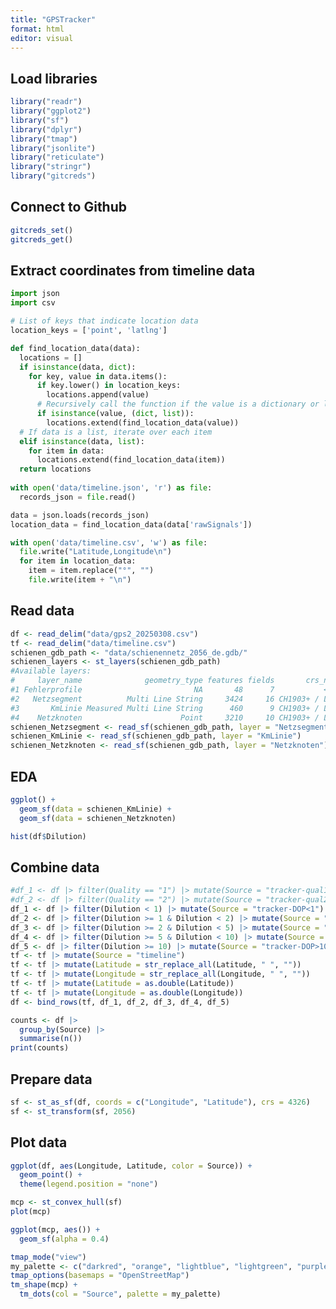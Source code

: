 ```yaml
---
title: "GPSTracker"
format: html
editor: visual
---
```


## Load libraries
```r
library("readr")
library("ggplot2")
library("sf")
library("dplyr")
library("tmap")
library("jsonlite")
library("reticulate")
library("stringr")
library("gitcreds")
```

## Connect to Github
```r
gitcreds_set()
gitcreds_get()
```

## Extract coordinates from timeline data
```python
import json
import csv

# List of keys that indicate location data
location_keys = ['point', 'latlng']

def find_location_data(data):
  locations = []
  if isinstance(data, dict):
    for key, value in data.items():
      if key.lower() in location_keys:
        locations.append(value)
      # Recursively call the function if the value is a dictionary or list
      if isinstance(value, (dict, list)):
        locations.extend(find_location_data(value))
  # If data is a list, iterate over each item
  elif isinstance(data, list):
    for item in data:
      locations.extend(find_location_data(item))
  return locations
  
with open('data/timeline.json', 'r') as file:
  records_json = file.read()

data = json.loads(records_json)
location_data = find_location_data(data['rawSignals'])

with open('data/timeline.csv', 'w') as file:
  file.write("Latitude,Longitude\n")
  for item in location_data:
    item = item.replace("°", "")
    file.write(item + "\n")
```

## Read data
```r
df <- read_delim("data/gps2_20250308.csv")
tf <- read_delim("data/timeline.csv")
schienen_gdb_path <- "data/schienennetz_2056_de.gdb/"
schienen_layers <- st_layers(schienen_gdb_path)
#Available layers:
#     layer_name              geometry_type features fields       crs_name
#1 Fehlerprofile                         NA       48      7           <NA>
#2   Netzsegment          Multi Line String     3424     16 CH1903+ / LV95
#3       KmLinie Measured Multi Line String      460      9 CH1903+ / LV95
#4    Netzknoten                      Point     3210     10 CH1903+ / LV95
schienen_Netzsegment <- read_sf(schienen_gdb_path, layer = "Netzsegment")
schienen_KmLinie <- read_sf(schienen_gdb_path, layer = "KmLinie")
schienen_Netzknoten <- read_sf(schienen_gdb_path, layer = "Netzknoten")
```

## EDA
```r
ggplot() +
  geom_sf(data = schienen_KmLinie) +
  geom_sf(data = schienen_Netzknoten)

hist(df$Dilution)
```


## Combine data
```r
#df_1 <- df |> filter(Quality == "1") |> mutate(Source = "tracker-qual1")
#df_2 <- df |> filter(Quality == "2") |> mutate(Source = "tracker-qual2")
df_1 <- df |> filter(Dilution < 1) |> mutate(Source = "tracker-DOP<1")
df_2 <- df |> filter(Dilution >= 1 & Dilution < 2) |> mutate(Source = "tracker-DOP<2")
df_3 <- df |> filter(Dilution >= 2 & Dilution < 5) |> mutate(Source = "tracker-DOP<5")
df_4 <- df |> filter(Dilution >= 5 & Dilution < 10) |> mutate(Source = "tracker-DOP<10")
df_5 <- df |> filter(Dilution >= 10) |> mutate(Source = "tracker-DOP>10")
tf <- tf |> mutate(Source = "timeline")
tf <- tf |> mutate(Latitude = str_replace_all(Latitude, " ", ""))
tf <- tf |> mutate(Longitude = str_replace_all(Longitude, " ", ""))
tf <- tf |> mutate(Latitude = as.double(Latitude))
tf <- tf |> mutate(Longitude = as.double(Longitude))
df <- bind_rows(tf, df_1, df_2, df_3, df_4, df_5)

counts <- df |> 
  group_by(Source) |> 
  summarise(n())
print(counts)
```

## Prepare data
```r
sf <- st_as_sf(df, coords = c("Longitude", "Latitude"), crs = 4326)
sf <- st_transform(sf, 2056)
```

## Plot data
```r
ggplot(df, aes(Longitude, Latitude, color = Source)) +
  geom_point() +
  theme(legend.position = "none")
```

```r
mcp <- st_convex_hull(sf)
plot(mcp)
```

```r
ggplot(mcp, aes()) +
  geom_sf(alpha = 0.4)
```

```r
tmap_mode("view")
my_palette <- c("darkred", "orange", "lightblue", "lightgreen", "purple", "pink")
tmap_options(basemaps = "OpenStreetMap")
tm_shape(mcp) +
  tm_dots(col = "Source", palette = my_palette)
```
